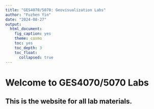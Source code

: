 ```yaml
---
title: "GES4070/5070: Geovisualization Labs"
author: "Fuzhen Yin"
date: "2024-08-27"
output: 
  html_document:
    fig_caption: yes
    theme: cosmo
    toc: yes
    toc_depth: 3
    toc_float: 
      collapsed: true
---
```


# Welcome to GES4070/5070 Labs



## This is the website for all lab materials. 